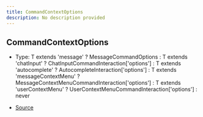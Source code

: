 ```yaml
---
title: CommandContextOptions
description: No description provided
---
```


## CommandContextOptions

- Type: T extends 'message' ? MessageCommandOptions : T extends 'chatInput' ? ChatInputCommandInteraction\['options'] : T extends 'autocomplete' ? AutocompleteInteraction\['options'] : T extends 'messageContextMenu' ? MessageContextMenuCommandInteraction\['options'] : T extends 'userContextMenu' ? UserContextMenuCommandInteraction\['options'] : never

- [Source](https://github.com/underctrl-io/commandkit/blob/f8cc07d11d2ae5ed7f529adff1649936223e27b2/packages/commandkit/src/app/commands/Context.ts#L76)